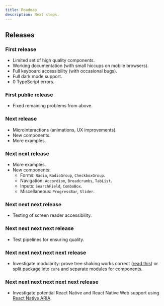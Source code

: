 ```yaml
---
title: Roadmap
description: Next steps.
---
```


## Releases

### First release

- Limited set of high quality components.
- Working documentation (with small hiccups on mobile browsers).
- Full keyboard accessibility (with occasional bugs).
- Full dark mode support.
- 0 TypeScript errors.

### First public release

- Fixed remaining problems from above.

### Next release

- Microinteractions (animations, UX improvements).
- New components.
- More examples.

### Next next release

- More examples.
- New components:
  - Forms: `Radio`, `RadioGroup`, `CheckboxGroup`.
  - Navigation: `Accordion`, `Breadcrumbs`, `TabList`.
  - Inputs: `SearchField`, `ComboBox`.
  - Miscellaneous: `ProgressBar`, `Slider`.

### Next next next release

- Testing of screen reader accessibility.

### Next next next next release

- Test pipelines for ensuring quality.

### Next next next next next release

- Investigate modularity: prove tree shaking works correct ([read this](https://dev.to/livechat/tree-shaking-for-javascript-library-authors-4lb0)) or split package into `core` and separate modules for components.

### Next next next next next next release

- Investigate potential React Native and React Native Web support using [React Native ARIA](https://react-native-aria.geekyants.com/).
